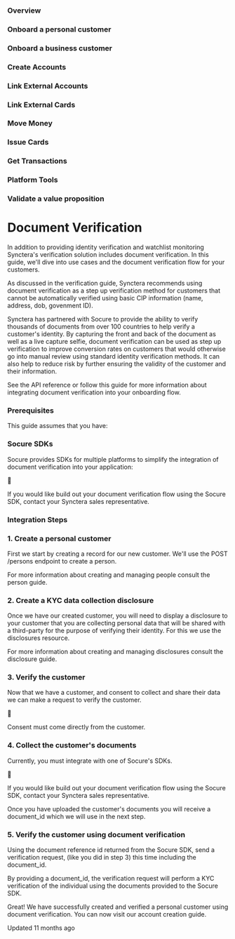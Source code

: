 ### Overview

### Onboard a personal customer

### Onboard a business customer

### Create Accounts

### Link External Accounts

### Link External Cards

### Move Money

### Issue Cards

### Get Transactions

### Platform Tools

### Validate a value proposition

# Document Verification

In addition to providing identity verification and watchlist monitoring Synctera's verification solution includes document verification. In this guide, we'll dive into use cases and the document verification flow for your customers.

As discussed in the verification guide, Synctera recommends using document verification as a step up verification method for customers that cannot be automatically verified using basic CIP information (name, address, dob, govenment ID).

Synctera has partnered with Socure to provide the ability to verify thousands of documents from over 100 countries to help verify a customer's identity. By capturing the front and back of the document as well as a live capture selfie, document verification can be used as step up verification to improve conversion rates on customers that would otherwise go into manual review using standard identity verification methods. It can also help to reduce risk by further ensuring the validity of the customer and their information.

See the API reference or follow this guide for more information about integrating document verification into your onboarding flow.

### Prerequisites

This guide assumes that you have:

### Socure SDKs

Socure provides SDKs for multiple platforms to simplify the integration of  document verification into your application:

📘

If you would like build out your document verification flow using the Socure SDK, contact your Synctera sales representative.

### Integration Steps

### 1. Create a personal customer

First we start by creating a record for our new customer. We'll use the POST /persons endpoint to create a person.

For more information about creating and managing people consult the person guide.

### 2. Create a KYC data collection disclosure

Once we have our created customer, you will need to display a disclosure to your customer that you are collecting personal data that will be shared with a third-party for the purpose of verifying their identity. For this we use the disclosures resource.

For more information about creating and managing disclosures consult the disclosure guide.

### 3. Verify the customer

Now that we have a customer, and consent to collect and share their data we can make a request to verify the customer.

📘

Consent must come directly from the customer.

### 4. Collect the customer's documents

Currently, you must integrate with one of Socure's SDKs.

📘

If you would like build out your document verification flow using the Socure SDK, contact your Synctera sales representative.

Once you have uploaded the customer's documents you will receive a document_id which we will use in the next step.

### 5. Verify the customer using document verification

Using the document reference id returned from the Socure SDK, send a verification request, (like you did in step 3) this time including the document_id.

By providing a document_id, the verification request will perform a KYC verification of the individual using the documents provided to the Socure SDK.

Great! We have successfully created and verified a personal customer using document verification. You can now visit our account creation guide.

Updated 11 months ago 

